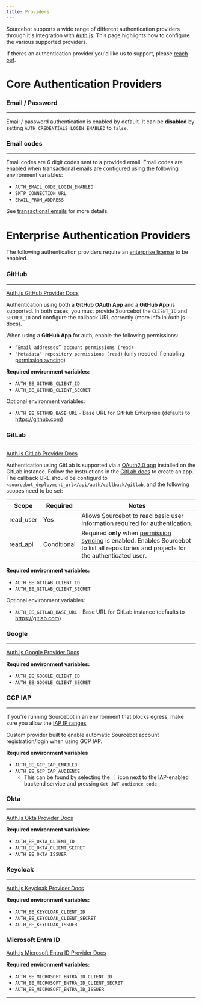 ```yaml
---
title: Providers
---
```


Sourcebot supports a wide range of different authentication providers through it's integration with [Auth.js](https://authjs.dev/). This page
highlights how to configure the various supported providers.

If theres an authentication provider you'd like us to support, please [reach out](https://www.sourcebot.dev/contact).

# Core Authentication Providers

### Email / Password
---
Email / password authentication is enabled by default. It can be **disabled** by setting `AUTH_CREDENTIALS_LOGIN_ENABLED` to `false`.

### Email codes
---
Email codes are 6 digit codes sent to a provided email. Email codes are enabled when transactional emails are configured using the following environment variables:

- `AUTH_EMAIL_CODE_LOGIN_ENABLED`
- `SMTP_CONNECTION_URL`
- `EMAIL_FROM_ADDRESS`


See [transactional emails](/docs/configuration/transactional-emails) for more details.

# Enterprise Authentication Providers

The following authentication providers require an [enterprise license](/docs/license-key) to be enabled.

### GitHub
---

[Auth.js GitHub Provider Docs](https://authjs.dev/getting-started/providers/github)

Authentication using both a **GitHub OAuth App** and a **GitHub App** is supported. In both cases, you must provide Sourcebot the `CLIENT_ID` and `SECRET_ID` and configure the 
callback URL correctly (more info in Auth.js docs). 

When using a **GitHub App** for auth, enable the following permissions:
- `“Email addresses” account permissions (read)`
- `"Metadata" repository permissions (read)` (only needed if enabling [permission syncing](/docs/features/permission-syncing))

**Required environment variables:**
- `AUTH_EE_GITHUB_CLIENT_ID`
- `AUTH_EE_GITHUB_CLIENT_SECRET`

Optional environment variables:
- `AUTH_EE_GITHUB_BASE_URL` - Base URL for GitHub Enterprise (defaults to https://github.com)

### GitLab
---

[Auth.js GitLab Provider Docs](https://authjs.dev/getting-started/providers/gitlab)

Authentication using GitLab is supported via a [OAuth2.0 app](https://docs.gitlab.com/integration/oauth_provider/#create-an-instance-wide-application) installed on the GitLab instance. Follow the instructions in the [GitLab docs](https://docs.gitlab.com/integration/oauth_provider/) to create an app. The callback URL should be configurd to `<sourcebot_deployment_url>/api/auth/callback/gitlab`, and the following scopes need to be set:

| Scope      | Required | Notes                                                                                              |
|------------|----------|----------------------------------------------------------------------------------------------------|
| read_user  | Yes      | Allows Sourcebot to read basic user information required for authentication.                       |
| read_api   | Conditional | Required **only** when [permission syncing](/docs/features/permission-syncing) is enabled. Enables Sourcebot to list all repositories and projects for the authenticated user. |


**Required environment variables:**
- `AUTH_EE_GITLAB_CLIENT_ID`
- `AUTH_EE_GITLAB_CLIENT_SECRET`

Optional environment variables:
- `AUTH_EE_GITLAB_BASE_URL` - Base URL for GitLab instance (defaults to https://gitlab.com)

### Google
---

[Auth.js Google Provider Docs](https://authjs.dev/getting-started/providers/google)

**Required environment variables:**
- `AUTH_EE_GOOGLE_CLIENT_ID`
- `AUTH_EE_GOOGLE_CLIENT_SECRET`

### GCP IAP
---

<Note>If you're running Sourcebot in an environment that blocks egress, make sure you allow the [IAP IP ranges](https://www.gstatic.com/ipranges/goog.json)</Note>

Custom provider built to enable automatic Sourcebot account registration/login when using GCP IAP.

**Required environment variables**
- `AUTH_EE_GCP_IAP_ENABLED`
- `AUTH_EE_GCP_IAP_AUDIENCE`
    - This can be found by selecting the ⋮ icon next to the IAP-enabled backend service and pressing `Get JWT audience code`

### Okta
---

[Auth.js Okta Provider Docs](https://authjs.dev/getting-started/providers/okta)

**Required environment variables:**
- `AUTH_EE_OKTA_CLIENT_ID`
- `AUTH_EE_OKTA_CLIENT_SECRET`
- `AUTH_EE_OKTA_ISSUER`

### Keycloak
---

[Auth.js Keycloak Provider Docs](https://authjs.dev/getting-started/providers/keycloak)

**Required environment variables:**
- `AUTH_EE_KEYCLOAK_CLIENT_ID`
- `AUTH_EE_KEYCLOAK_CLIENT_SECRET`
- `AUTH_EE_KEYCLOAK_ISSUER`

### Microsoft Entra ID

[Auth.js Microsoft Entra ID Provider Docs](https://authjs.dev/getting-started/providers/microsoft-entra-id)

**Required environment variables:**
- `AUTH_EE_MICROSOFT_ENTRA_ID_CLIENT_ID`
- `AUTH_EE_MICROSOFT_ENTRA_ID_CLIENT_SECRET`
- `AUTH_EE_MICROSOFT_ENTRA_ID_ISSUER`

---